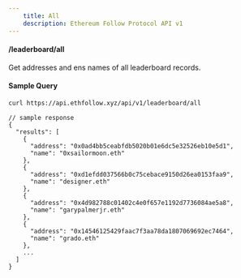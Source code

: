 ```yaml
---
    title: All
    description: Ethereum Follow Protocol API v1
---
```


#### /leaderboard/all
Get addresses and ens names of all leaderboard records. 


#### Sample Query
```sh
curl https://api.ethfollow.xyz/api/v1/leaderboard/all
```

```jsonc
// sample response
{
  "results": [
    {
      "address": "0x0ad4bb5ceabfdb5020b01e6dc5e32526eb10e5d1",
      "name": "0xsailormoon.eth"
    },
    {
      "address": "0xd1efdd037566b0c75cebace9150d26ea0153faa9",
      "name": "designer.eth"
    },
    {
      "address": "0x4d982788c01402c4e0f657e1192d7736084ae5a8",
      "name": "garypalmerjr.eth"
    },
    {
      "address": "0x14546125429faac7f3aa78da1807069692ec7464",
      "name": "grado.eth"
    },
    ...
  ]
}
```